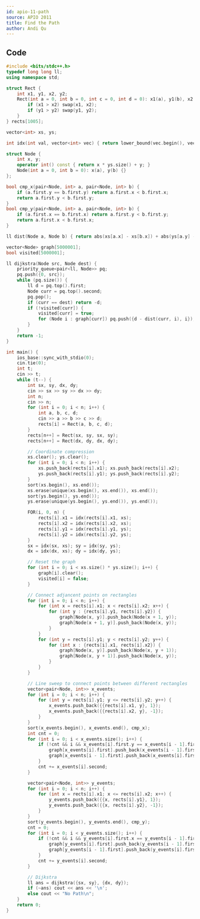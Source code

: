 ```yaml
---
id: apio-11-path
source: APIO 2011
title: Find the Path
author: Andi Qu
---
```


<IncompleteSection />

## Code

```cpp
#include <bits/stdc++.h>
typedef long long ll;
using namespace std;

struct Rect {
    int x1, y1, x2, y2;
    Rect(int a = 0, int b = 0, int c = 0, int d = 0): x1(a), y1(b), x2(c), y2(d) {
        if (x1 > x2) swap(x1, x2);
        if (y1 > y2) swap(y1, y2);
    }
} rects[1005];

vector<int> xs, ys;

int idx(int val, vector<int> vec) { return lower_bound(vec.begin(), vec.end(), val) - vec.begin(); }

struct Node {
    int x, y;
    operator int() const { return x * ys.size() + y; }
    Node(int a = 0, int b = 0): x(a), y(b) {}
};

bool cmp_x(pair<Node, int> a, pair<Node, int> b) {
    if (a.first.y == b.first.y) return a.first.x < b.first.x;
    return a.first.y < b.first.y;
}
bool cmp_y(pair<Node, int> a, pair<Node, int> b) {
    if (a.first.x == b.first.x) return a.first.y < b.first.y;
    return a.first.x < b.first.x;
}

ll dist(Node a, Node b) { return abs(xs[a.x] - xs[b.x]) + abs(ys[a.y] - ys[b.y]); }

vector<Node> graph[5000001];
bool visited[5000001];

ll dijkstra(Node src, Node dest) {
    priority_queue<pair<ll, Node>> pq;
    pq.push({0, src});
    while (pq.size()) {
        ll d = pq.top().first;
        Node curr = pq.top().second;
        pq.pop();
        if (curr == dest) return -d;
        if (!visited[curr]) {
            visited[curr] = true;
            for (Node i : graph[curr]) pq.push({d - dist(curr, i), i});
        }
    }
    return -1;
}

int main() {
    ios_base::sync_with_stdio(0);
    cin.tie(0);
    int t;
    cin >> t;
    while (t--) {
        int sx, sy, dx, dy;
        cin >> sx >> sy >> dx >> dy;
        int n;
        cin >> n;
        for (int i = 0; i < n; i++) {
            int a, b, c, d;
            cin >> a >> b >> c >> d;
            rects[i] = Rect(a, b, c, d);
        }
        rects[n++] = Rect(sx, sy, sx, sy);
        rects[n++] = Rect(dx, dy, dx, dy);

        // Coordinate compression
        xs.clear(); ys.clear();
        for (int i = 0; i < n; i++) {
            xs.push_back(rects[i].x1); xs.push_back(rects[i].x2);
            ys.push_back(rects[i].y1); ys.push_back(rects[i].y2);
        }
        sort(xs.begin(), xs.end());
        xs.erase(unique(xs.begin(), xs.end()), xs.end());
        sort(ys.begin(), ys.end());
        ys.erase(unique(ys.begin(), ys.end()), ys.end());

        FOR(i, 0, n) {
            rects[i].x1 = idx(rects[i].x1, xs);
            rects[i].x2 = idx(rects[i].x2, xs);
            rects[i].y1 = idx(rects[i].y1, ys);
            rects[i].y2 = idx(rects[i].y2, ys);
        }
        sx = idx(sx, xs); sy = idx(sy, ys);
        dx = idx(dx, xs); dy = idx(dy, ys);

        // Reset the graph
        for (int i = 0; i < xs.size() * ys.size(); i++) {
            graph[i].clear();
            visited[i] = false;
        }

        // Connect adjancent points on rectangles
        for (int i = 0; i < n; i++) {
            for (int x = rects[i].x1; x < rects[i].x2; x++) {
                for (int y : {rects[i].y1, rects[i].y2}) {
                    graph[Node(x, y)].push_back(Node(x + 1, y));
                    graph[Node(x + 1, y)].push_back(Node(x, y));
                }
            }
            for (int y = rects[i].y1; y < rects[i].y2; y++) {
                for (int x : {rects[i].x1, rects[i].x2}) {
                    graph[Node(x, y)].push_back(Node(x, y + 1));
                    graph[Node(x, y + 1)].push_back(Node(x, y));
                }
            }
        }

        // Line sweep to connect points between different rectangles
        vector<pair<Node, int>> x_events;
        for (int i = 0; i < n; i++) {
            for (int y = rects[i].y1; y <= rects[i].y2; y++) {
                x_events.push_back({{rects[i].x1, y}, 1});
                x_events.push_back({{rects[i].x2, y}, -1});
            }
        }
        sort(x_events.begin(), x_events.end(), cmp_x);
        int cnt = 0;
        for (int i = 0; i < x_events.size(); i++) {
            if (!cnt && i && x_events[i].first.y == x_events[i - 1].first.y) {
                graph[x_events[i].first].push_back(x_events[i - 1].first);
                graph[x_events[i - 1].first].push_back(x_events[i].first);
            }
            cnt += x_events[i].second;
        }

        vector<pair<Node, int>> y_events;
        for (int i = 0; i < n; i++) {
            for (int x = rects[i].x1; x <= rects[i].x2; x++) {
                y_events.push_back({{x, rects[i].y1}, 1});
                y_events.push_back({{x, rects[i].y2}, -1});
            }
        }
        sort(y_events.begin(), y_events.end(), cmp_y);
        cnt = 0;
        for (int i = 0; i < y_events.size(); i++) {
            if (!cnt && i && y_events[i].first.x == y_events[i - 1].first.x) {
                graph[y_events[i].first].push_back(y_events[i - 1].first);
                graph[y_events[i - 1].first].push_back(y_events[i].first);
            }
            cnt += y_events[i].second;
        }

        // Dijkstra
        ll ans = dijkstra({sx, sy}, {dx, dy});
        if (~ans) cout << ans << '\n';
        else cout << "No Path\n";
    }
    return 0;
}
```
